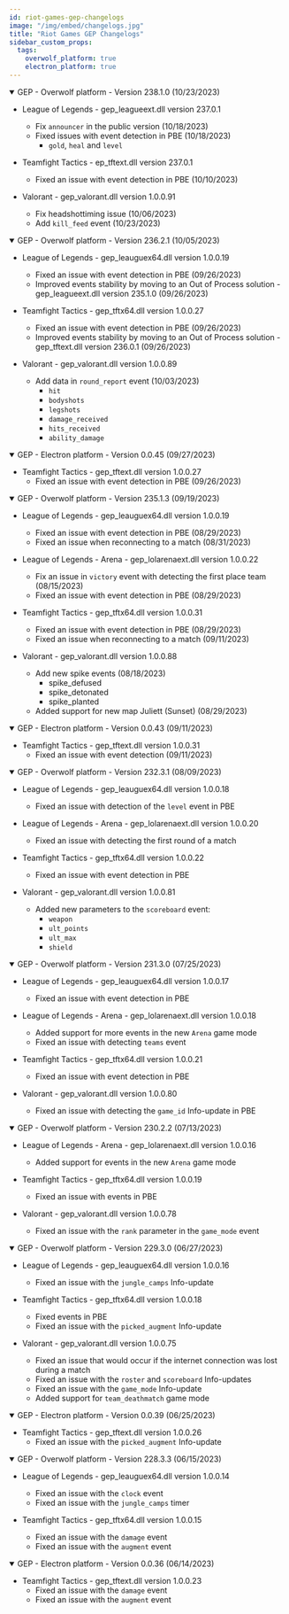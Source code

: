 ```yaml
---
id: riot-games-gep-changelogs
image: "/img/embed/changelogs.jpg"
title: "Riot Games GEP Changelogs"
sidebar_custom_props:
  tags:
    overwolf_platform: true
    electron_platform: true
---
```


<details open>
<summary>GEP - Overwolf platform - Version 238.1.0 (10/23/2023) </summary>

* League of Legends - gep_leagueext.dll version 237.0.1
    * Fix `announcer` in the public version (10/18/2023)
    * Fixed issues with event detection in PBE (10/18/2023)
        * `gold`, `heal` and `level` 

* Teamfight Tactics - ep_tftext.dll version 237.0.1
    * Fixed an issue with event detection in PBE (10/10/2023)

* Valorant - gep_valorant.dll version 1.0.0.91
    * Fix headshottiming issue (10/06/2023)
    * Add `kill_feed` event (10/23/2023)

</details>


<details open>
<summary>GEP - Overwolf platform - Version 236.2.1 (10/05/2023) </summary>

* League of Legends - gep_leauguex64.dll version 1.0.0.19
    * Fixed an issue with event detection in PBE (09/26/2023)
    * Improved events stability by moving to an Out of Process solution - gep_leagueext.dll version 235.1.0 (09/26/2023)

* Teamfight Tactics - gep_tftx64.dll version 1.0.0.27
    * Fixed an issue with event detection in PBE (09/26/2023)
    * Improved events stability by moving to an Out of Process solution - gep_tftext.dll version 236.0.1 (09/26/2023)

* Valorant - gep_valorant.dll version 1.0.0.89
    * Add data in `round_report` event (10/03/2023)
        * `hit`
        * `bodyshots`
        * `legshots`
        * `damage_received`
        * `hits_received`
        * `ability_damage`

</details>

<details open>
<summary>GEP - Electron platform - Version 0.0.45 (09/27/2023) </summary>

* Teamfight Tactics - gep_tftext.dll version 1.0.0.27
    *  Fixed an issue with event detection in PBE (09/26/2023)
    
</details>


<details open>
<summary>GEP - Overwolf platform - Version 235.1.3 (09/19/2023) </summary>

* League of Legends - gep_leauguex64.dll version 1.0.0.19
    * Fixed an issue with event detection in PBE (08/29/2023)
    * Fixed an issue when reconnecting to a match (08/31/2023)

* League of Legends - Arena - gep_lolarenaext.dll version 1.0.0.22
    * Fix an issue in `victory` event with detecting the first place team (08/15/2023)
    * Fixed an issue with event detection in PBE (08/29/2023)

* Teamfight Tactics - gep_tftx64.dll version 1.0.0.31
    * Fixed an issue with event detection in PBE (08/29/2023)
    * Fixed an issue when reconnecting to a match (09/11/2023)

* Valorant - gep_valorant.dll version 1.0.0.88
    * Add new spike events (08/18/2023)
        * spike_defused
        * spike_detonated
        * spike_planted
    * Added support for new map Juliett (Sunset) (08/29/2023)

</details>

<details open>
<summary>GEP - Electron platform - Version 0.0.43 (09/11/2023) </summary>

* Teamfight Tactics - gep_tftext.dll version 1.0.0.31
    * Fixed an issue with event detection (09/11/2023)
    
</details>

<details open>
<summary>GEP - Overwolf platform - Version 232.3.1 (08/09/2023) </summary>

* League of Legends - gep_leauguex64.dll version 1.0.0.18
    * Fixed an issue with detection of the `level` event in PBE

* League of Legends - Arena - gep_lolarenaext.dll version 1.0.0.20
    * Fixed an issue with detecting the first round of a match

* Teamfight Tactics - gep_tftx64.dll version 1.0.0.22
    * Fixed an issue with event detection in PBE

* Valorant - gep_valorant.dll version 1.0.0.81
    * Added new parameters to the `scoreboard` event:
        * `weapon`
        * `ult_points`
        * `ult_max`
        * `shield`

</details>

<details open>
<summary>GEP - Overwolf platform - Version 231.3.0 (07/25/2023) </summary>

* League of Legends - gep_leauguex64.dll version 1.0.0.17
    * Fixed an issue with event detection in PBE 

* League of Legends - Arena - gep_lolarenaext.dll version 1.0.0.18
    * Added support for more events in the new `Arena` game mode 
    * Fixed an issue with detecting `teams` event

* Teamfight Tactics - gep_tftx64.dll version 1.0.0.21
    * Fixed an issue with event detection in PBE

* Valorant - gep_valorant.dll version 1.0.0.80
    * Fixed an issue with detecting the `game_id` Info-update in PBE

</details>

<details open>
<summary>GEP - Overwolf platform - Version 230.2.2 (07/13/2023) </summary>

* League of Legends - Arena - gep_lolarenaext.dll version 1.0.0.16
    * Added support for events in the new `Arena` game mode 

* Teamfight Tactics - gep_tftx64.dll version 1.0.0.19
    * Fixed an issue with events in PBE

* Valorant - gep_valorant.dll version 1.0.0.78
    * Fixed an issue with the `rank` parameter in the `game_mode` event

</details>

<details open>
<summary>GEP - Overwolf platform - Version 229.3.0 (06/27/2023) </summary>

* League of Legends - gep_leauguex64.dll version 1.0.0.16
    * Fixed an issue with the `jungle_camps` Info-update

* Teamfight Tactics - gep_tftx64.dll version 1.0.0.18
    * Fixed events in PBE
    * Fixed an issue with the `picked_augment` Info-update

* Valorant - gep_valorant.dll version 1.0.0.75
    * Fixed an issue that would occur if the internet connection was lost during a match
    * Fixed an issue with the `roster` and `scoreboard` Info-updates
    * Fixed an issue with the `game_mode` Info-update
    * Added support for `team_deathmatch` game mode

</details>

<details open>
<summary>GEP - Electron platform - Version 0.0.39 (06/25/2023) </summary>

* Teamfight Tactics - gep_tftext.dll version 1.0.0.26
    * Fixed an issue with the `picked_augment` Info-update
    
</details>

<details open>
<summary>GEP - Overwolf platform - Version 228.3.3 (06/15/2023) </summary>

* League of Legends - gep_leauguex64.dll version 1.0.0.14
    * Fixed an issue with the `clock` event
    * Fixed an issue with the `jungle_camps` timer

* Teamfight Tactics - gep_tftx64.dll version 1.0.0.15
    * Fixed an issue with the `damage` event
    * Fixed an issue with the `augment` event

</details>

<details open>
<summary>GEP - Electron platform - Version 0.0.36 (06/14/2023) </summary>

* Teamfight Tactics - gep_tftext.dll version 1.0.0.23
    * Fixed an issue with the `damage` event
    * Fixed an issue with the `augment` event

</details>
